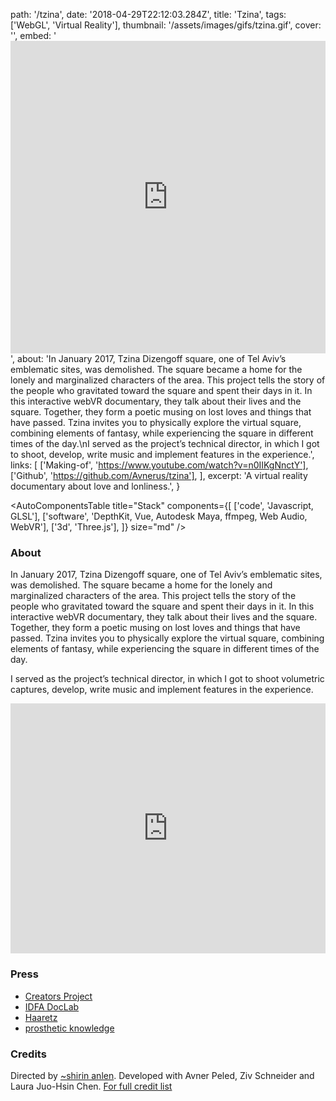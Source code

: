   path: '/tzina',
  date: '2018-04-29T22:12:03.284Z',
  title: 'Tzina',
  tags: ['WebGL', 'Virtual Reality'],
  thumbnail: '/assets/images/gifs/tzina.gif',
  cover: '',
  embed:
    '<iframe width="100%" height="500" src="https://www.youtube.com/embed/msnwH6hCtO4" frameborder="0" allow="autoplay; encrypted-media" allowfullscreen></iframe>',
  about:
    'In January 2017, Tzina Dizengoff square, one of Tel Aviv’s emblematic sites, was demolished. The square became a home for the lonely and marginalized characters of the area. This project tells the story of the people who gravitated toward the square and spent their days in it. In this interactive webVR documentary, they talk about their lives and the square. Together, they form a poetic musing on lost loves and things that have passed. Tzina invites you to physically explore the virtual square, combining elements of fantasy, while experiencing the square in different times of the day.\nI served as the project’s technical director, in which I got to shoot, develop, write music and implement features in the experience.',
  links: [
    ['Making-of', 'https://www.youtube.com/watch?v=n0IIKgNnctY'],
    ['Github', 'https://github.com/Avnerus/tzina'],
  ],
  excerpt: 'A virtual reality documentary about love and lonliness.',
}

<AutoComponentsTable
  title="Stack"
  components={[
    ['code', 'Javascript, GLSL'],
    ['software', 'DepthKit, Vue, Autodesk Maya, ffmpeg, Web Audio, WebVR'],
    ['3d', 'Three.js'],
  ]}
  size="md"
/>

### About

In January 2017, Tzina Dizengoff square, one of Tel Aviv’s emblematic sites, was demolished. The square became a home for the lonely and marginalized characters of the area. This project tells the story of the people who gravitated toward the square and spent their days in it. In this interactive webVR documentary, they talk about their lives and the square. Together, they form a poetic musing on lost loves and things that have passed. Tzina invites you to physically explore the virtual square, combining elements of fantasy, while experiencing the square in different times of the day.

I served as the project’s technical director, in which I got to shoot volumetric captures, develop, write music and implement features in the experience.

<iframe
  width="100%"
  height="400px"
  src="https://www.youtube.com/embed/msnwH6hCtO4"
  frameBorder="0"
  allow="autoplay; encrypted-media"
  allowFullScreen
></iframe>

### Press

- [Creators Project](https://creators.vice.com/en_us/article/mg44g4/symphony-of-longing-interactive-vr-doc-tel-aviv)
- [IDFA DocLab](https://www.doclab.org/2016/tzina-symphony-of-longing/)
- [Haaretz](https://www.haaretz.co.il/gallery/cinema/.premium-1.4083991)
- [prosthetic knowledge](http://prostheticknowledge.tumblr.com/post/158715900671/tzina-symphony-of-longing-webvr-documentary-by)

### Credits

Directed by <a target="_blank" href="https://shirin.works">~shirin anlen</a>. Developed with Avner Peled, Ziv Schneider and Laura Juo-Hsin Chen. <a href="http://tzina.space" target="_blank">For full credit list</a>
